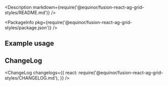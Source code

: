 

<Meta title="Data/Ag Grid Styles" />

<Description markdown={require('@equinor/fusion-react-ag-grid-styles/README.md')} />

<ArgsTable of={ContextSelector} />

<PackageInfo pkg={require('@equinor/fusion-react-ag-grid-styles/package.json')} />



## Example usage

## ChangeLog

<ChangeLog
  changelogs={{
    react: require('@equinor/fusion-react-ag-grid-styles/CHANGELOG.md'),
  }}
/>

